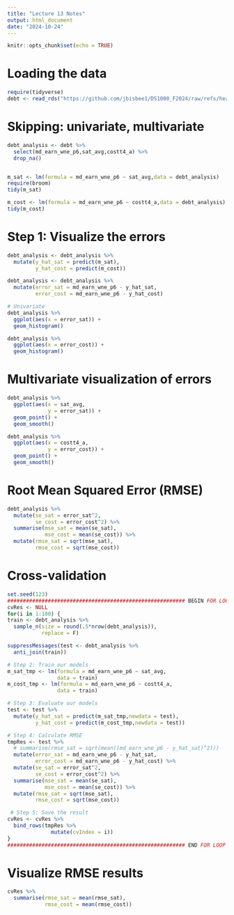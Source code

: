 ```yaml
---
title: "Lecture 13 Notes"
output: html_document
date: "2024-10-24"
---
```


```r
knitr::opts_chunk$set(echo = TRUE)
```

# Loading the data

```r
require(tidyverse)
debt <- read_rds("https://github.com/jbisbee1/DS1000_F2024/raw/refs/heads/main/data/sc_debt.Rds")
```

# Skipping: univariate, multivariate

```r
debt_analysis <- debt %>%
  select(md_earn_wne_p6,sat_avg,costt4_a) %>%
  drop_na()


m_sat <- lm(formula = md_earn_wne_p6 ~ sat_avg,data = debt_analysis)
require(broom)
tidy(m_sat)

m_cost <- lm(formula = md_earn_wne_p6 ~ costt4_a,data = debt_analysis)
tidy(m_cost)

```

# Step 1: Visualize the errors

```r
debt_analysis <- debt_analysis %>%
  mutate(y_hat_sat = predict(m_sat),
         y_hat_cost = predict(m_cost))

debt_analysis <- debt_analysis %>%
  mutate(error_sat = md_earn_wne_p6 - y_hat_sat,
         error_cost = md_earn_wne_p6 - y_hat_cost)

# Univariate
debt_analysis %>%
  ggplot(aes(x = error_sat)) + 
  geom_histogram()

debt_analysis %>%
  ggplot(aes(x = error_cost)) + 
  geom_histogram()
```

# Multivariate visualization of errors

```r
debt_analysis %>%
  ggplot(aes(x = sat_avg,
             y = error_sat)) + 
  geom_point() + 
  geom_smooth()

debt_analysis %>%
  ggplot(aes(x = costt4_a,
             y = error_cost)) + 
  geom_point() + 
  geom_smooth()
```

# Root Mean Squared Error (RMSE)

```r
debt_analysis %>%
  mutate(se_sat = error_sat^2,
         se_cost = error_cost^2) %>%
  summarise(mse_sat = mean(se_sat),
            mse_cost = mean(se_cost)) %>%
  mutate(rmse_sat = sqrt(mse_sat),
         rmse_cost = sqrt(mse_cost))
```

# Cross-validation

```r
set.seed(123)
######################################################### BEGIN FOR LOOP HERE #####################################
cvRes <- NULL
for(i in 1:100) {
train <- debt_analysis %>%
  sample_n(size = round(.5*nrow(debt_analysis)),
           replace = F)

suppressMessages(test <- debt_analysis %>%
  anti_join(train))

# Step 2: Train our models
m_sat_tmp <- lm(formula = md_earn_wne_p6 ~ sat_avg,
                data = train)
m_cost_tmp <- lm(formula = md_earn_wne_p6 ~ costt4_a,
                data = train)

# Step 3: Evaluate our models
test <- test %>%
  mutate(y_hat_sat = predict(m_sat_tmp,newdata = test),
         y_hat_cost = predict(m_cost_tmp,newdata = test))

# Step 4: Calculate RMSE
tmpRes <- test %>%
  # summarise(rmse_sat = sqrt(mean((md_earn_wne_p6 - y_hat_sat)^2)))
  mutate(error_sat = md_earn_wne_p6 - y_hat_sat,
         error_cost = md_earn_wne_p6 - y_hat_cost) %>%
  mutate(se_sat = error_sat^2,
         se_cost = error_cost^2) %>%
  summarise(mse_sat = mean(se_sat),
            mse_cost = mean(se_cost)) %>%
  mutate(rmse_sat = sqrt(mse_sat),
         rmse_cost = sqrt(mse_cost))

 # Step 5: Save the result
cvRes <- cvRes %>%
  bind_rows(tmpRes %>%
              mutate(cvIndex = i))
}
######################################################### END FOR LOOP HERE ####################################################
```

# Visualize RMSE results

```r
cvRes %>%
  summarise(rmse_sat = mean(rmse_sat),
            rmse_cost = mean(rmse_cost))
```

